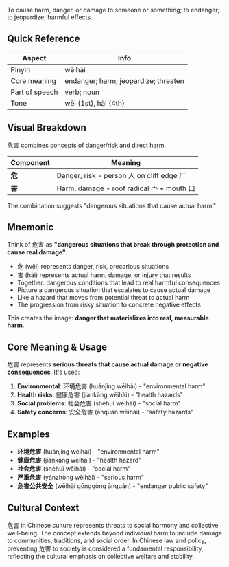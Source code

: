 To cause harm, danger, or damage to someone or something; to endanger; to jeopardize; harmful effects.

## Quick Reference

| Aspect         | Info                                    |
| -------------- | --------------------------------------- |
| Pinyin         | wēihài                                  |
| Core meaning   | endanger; harm; jeopardize; threaten   |
| Part of speech | verb; noun                              |
| Tone           | wēi (1st), hài (4th)                    |

## Visual Breakdown

危害 combines concepts of danger/risk and direct harm.

| Component | Meaning                                                    |
| --------- | ---------------------------------------------------------- |
| **危**    | Danger, risk - person 人 on cliff edge 厂                |
| **害**    | Harm, damage - roof radical 宀 + mouth 口                |

The combination suggests "dangerous situations that cause actual harm."

## Mnemonic

Think of 危害 as **"dangerous situations that break through protection and cause real damage"**:

- 危 (wēi) represents danger, risk, precarious situations
- 害 (hài) represents actual harm, damage, or injury that results
- Together: dangerous conditions that lead to real harmful consequences
- Picture a dangerous situation that escalates to cause actual damage
- Like a hazard that moves from potential threat to actual harm
- The progression from risky situation to concrete negative effects

This creates the image: **danger that materializes into real, measurable harm**.

## Core Meaning & Usage

危害 represents **serious threats that cause actual damage or negative consequences**. It's used:

1. **Environmental**: 环境危害 (huánjìng wēihài) - "environmental harm"
2. **Health risks**: 健康危害 (jiànkāng wēihài) - "health hazards"
3. **Social problems**: 社会危害 (shèhuì wēihài) - "social harm"
4. **Safety concerns**: 安全危害 (ānquán wēihài) - "safety hazards"

## Examples

- **环境危害** (huánjìng wēihài) - "environmental harm"
- **健康危害** (jiànkāng wēihài) - "health hazard"
- **社会危害** (shèhuì wēihài) - "social harm"
- **严重危害** (yánzhòng wēihài) - "serious harm"
- **危害公共安全** (wēihài gōnggòng ānquán) - "endanger public safety"

## Cultural Context

危害 in Chinese culture represents threats to social harmony and collective well-being. The concept extends beyond individual harm to include damage to communities, traditions, and social order. In Chinese law and policy, preventing 危害 to society is considered a fundamental responsibility, reflecting the cultural emphasis on collective welfare and stability.
